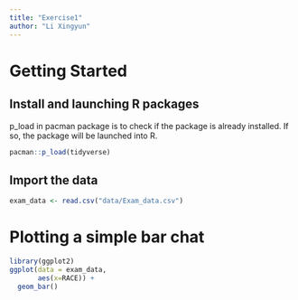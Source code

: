 ```yaml
---
title: "Exercise1"
author: "Li Xingyun"
---
```


# Getting Started

## Install and launching R packages

p_load in pacman package is to check if the package is already installed. If so, the package will be launched into R.

```r
pacman::p_load(tidyverse)
```

## Import the data

```r
exam_data <- read.csv("data/Exam_data.csv")
```

# Plotting a simple bar chat

```r
library(ggplot2)
ggplot(data = exam_data, 
       aes(x=RACE)) +
  geom_bar()
```
